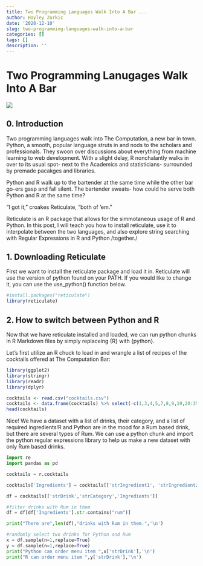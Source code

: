 ```yaml
---
title: Two Programming Languages Walk Into A Bar ...
author: Hayley Zorkic
date: '2020-12-10'
slug: two-programming-languages-walk-into-a-bar
categories: []
tags: []
description: ''
---
```


# Two Programming Lanugages Walk Into A Bar

![](/post/2020-12-10-two-programming-languages-walk-into-a-bar_files/two-cocktails.jpg)

## 0. Introduction

Two programming languages walk into The Computation, a new bar in town. Python, a smooth, popular language struts in and nods to the scholars and professionals. They swoon over discussions about everything from machine learning to web development. With a slight delay, R nonchalantly walks in over to its usual spot- next to the Academics and statisticians- surrounded by premade pacakges and libraries. 

Python and R walk up to the bartender at the same time while the other bar go-ers gasp and fall silent. The bartender sweats- how could he serve both Python and R at the same time? 

"I got it," croakes Reticulate, "both of 'em." 

Reticulate is an R package that allows for the simmotaneous usage of R and Python. In this post, I will teach you how to install reticulate, use it to interpolate between the two languages, and also explore string searching with Regular Expressions in R and Python /together./

## 1. Downloading Reticulate

First we want to install the reticulate package and load it in. Reticulate will use the version of python found on your PATH. If you would like to change it, you can use the use_python() function below.

```R
#install.packages("reticulate")
library(reticulate)
```

## 2. How to switch between Python and R

Now that we have reticulate installed and loaded, we can run python chunks in R Markdown files by simply replaceing {R} with {python}.

Let's first utilize an R chuck to load in and wrangle a list of recipes of the cocktails offered at The Computation Bar:

```r
library(ggplot2)
library(stringr)
library(readr)
library(dplyr)

cocktails <- read.csv("cocktails.csv")
cocktails <- data.frame(cocktails) %>% select(-c(1,3,4,5,7,8,9,19,20:35)) 
head(cocktails) 
```

Nice! We have a dataset with a list of drinks, their category, and a list of required ingredients!R and Python are in the mood for a Rum based drink, but there are several types of Rum. We can use a python chunk and import the python regular expressions library to help us make a new dataset with only Rum based drinks.

```python
import re
import pandas as pd

cocktails = r.cocktails

cocktails['Ingredients'] = cocktails[['strIngredient1', 'strIngredient2','strIngredient3', 'strIngredient4', 'strIngredient5', 'strIngredient6', 'strIngredient7', 'strIngredient8', 'strIngredient9']].apply(lambda x: ', '.join(x[x.notnull()]), axis = 1)

df = cocktails[['strDrink','strCategory','Ingredients']]

#filter drinks with Rum in them
df = df[df['Ingredients'].str.contains("rum")]

print("There are",len(df),"drinks with Rum in them.",'\n')

#randomly select two drinks for Python and Rum
x = df.sample(n=1,replace=True)
y = df.sample(n=1,replace=True)
print("Python can order menu item ",x['strDrink'],'\n')
print("R can order menu item ",y['strDrink'],'\n')
```





